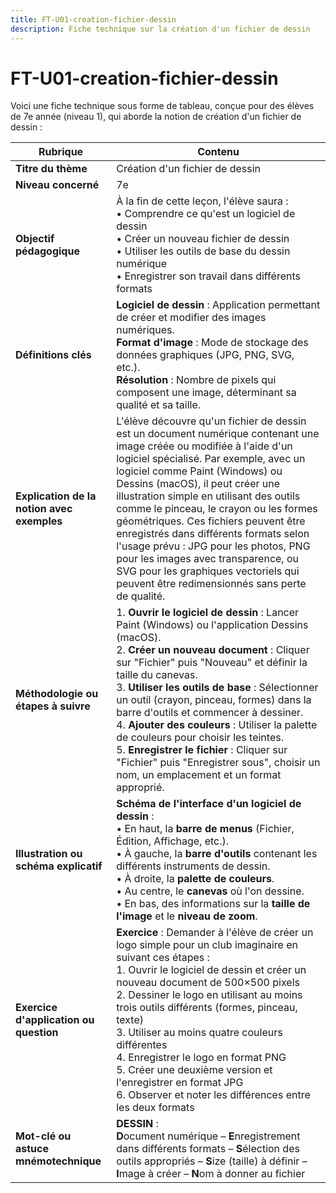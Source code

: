 ```yaml
---
title: FT-U01-creation-fichier-dessin
description: Fiche technique sur la création d'un fichier de dessin
---
```


# FT-U01-creation-fichier-dessin
Voici une fiche technique sous forme de tableau, conçue pour des élèves de 7e année (niveau 1), qui aborde la notion de création d'un fichier de dessin :

| **Rubrique**                                  | **Contenu**                                                                                                                                                                                                                                                                                                                                                                                                                        |
|-----------------------------------------------|-------------------------------------------------------------------------------------------------------------------------------------------------------------------------------------------------------------------------------------------------------------------------------------------------------------------------------------------------------------------------------------------------------------------------------------|
| **Titre du thème**                            | Création d'un fichier de dessin                                                                                                                                                                                                                                                                                                                                                                                         |
| **Niveau concerné**                           | 7e                                                                                                                                                                                                                                                                                                                                                                                                                                  |
| **Objectif pédagogique**                      | À la fin de cette leçon, l'élève saura : <br/>• Comprendre ce qu'est un logiciel de dessin <br/>• Créer un nouveau fichier de dessin <br/>• Utiliser les outils de base du dessin numérique <br/>• Enregistrer son travail dans différents formats                                                                                                                                                                                                                |
| **Définitions clés**                          | **Logiciel de dessin** : Application permettant de créer et modifier des images numériques. <br/>**Format d'image** : Mode de stockage des données graphiques (JPG, PNG, SVG, etc.). <br/>**Résolution** : Nombre de pixels qui composent une image, déterminant sa qualité et sa taille.                                                                                                                                                                          |
| **Explication de la notion avec exemples**    | L'élève découvre qu'un fichier de dessin est un document numérique contenant une image créée ou modifiée à l'aide d'un logiciel spécialisé. Par exemple, avec un logiciel comme Paint (Windows) ou Dessins (macOS), il peut créer une illustration simple en utilisant des outils comme le pinceau, le crayon ou les formes géométriques. Ces fichiers peuvent être enregistrés dans différents formats selon l'usage prévu : JPG pour les photos, PNG pour les images avec transparence, ou SVG pour les graphiques vectoriels qui peuvent être redimensionnés sans perte de qualité.                                                                                                                       |
| **Méthodologie ou étapes à suivre**           | 1. **Ouvrir le logiciel de dessin** : Lancer Paint (Windows) ou l'application Dessins (macOS).<br/>2. **Créer un nouveau document** : Cliquer sur "Fichier" puis "Nouveau" et définir la taille du canevas.<br/>3. **Utiliser les outils de base** : Sélectionner un outil (crayon, pinceau, formes) dans la barre d'outils et commencer à dessiner.<br/>4. **Ajouter des couleurs** : Utiliser la palette de couleurs pour choisir les teintes.<br/>5. **Enregistrer le fichier** : Cliquer sur "Fichier" puis "Enregistrer sous", choisir un nom, un emplacement et un format approprié. |
| **Illustration ou schéma explicatif**         | **Schéma de l'interface d'un logiciel de dessin** : <br/>• En haut, la **barre de menus** (Fichier, Édition, Affichage, etc.). <br/>• À gauche, la **barre d'outils** contenant les différents instruments de dessin. <br/>• À droite, la **palette de couleurs**. <br/>• Au centre, le **canevas** où l'on dessine. <br/>• En bas, des informations sur la **taille de l'image** et le **niveau de zoom**.                                                                                   |
| **Exercice d'application ou question**        | **Exercice** : Demander à l'élève de créer un logo simple pour un club imaginaire en suivant ces étapes : <br/>1. Ouvrir le logiciel de dessin et créer un nouveau document de 500×500 pixels <br/>2. Dessiner le logo en utilisant au moins trois outils différents (formes, pinceau, texte) <br/>3. Utiliser au moins quatre couleurs différentes <br/>4. Enregistrer le logo en format PNG <br/>5. Créer une deuxième version et l'enregistrer en format JPG <br/>6. Observer et noter les différences entre les deux formats                                                                                                                    |
| **Mot-clé ou astuce mnémotechnique**          | **DESSIN** : <br/>**D**ocument numérique – **E**nregistrement dans différents formats – **S**élection des outils appropriés – **S**ize (taille) à définir – **I**mage à créer – **N**om à donner au fichier                                                                                                                                                                                                                                                                                                                           |